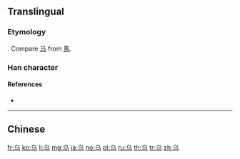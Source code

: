 {{character info/new}}
{{also|鸟|烏}}
==Translingual==

===Etymology===
{{Han simp|烏}}. Compare [[马]] from [[馬]].

===Han character===
{{Han char|rn=4|rad=丿|as=03|sn=4|four=27127|canj=PVSM}}

====References====
* {{Han ref|kx=0082.051|hdz=10034.100|uh=4E4C|ud=20044}}

----

==Chinese==
{{zh-see|烏}}

[[fr:乌]]
[[ko:乌]]
[[li:乌]]
[[mg:乌]]
[[ja:乌]]
[[no:乌]]
[[pl:乌]]
[[ru:乌]]
[[th:乌]]
[[tr:乌]]
[[zh:乌]]